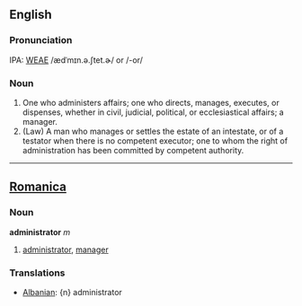 ==English==


===Pronunciation===
IPA: [[WEAE]] /ædˈmɪn.ə.ʃtet.ɚ/ or /-or/

===Noun===
# One who administers affairs; one who directs, manages, executes, or dispenses, whether in civil, judicial, political, or ecclesiastical affairs; a manager.
# (Law) A man who manages or settles the estate of an intestate, or of a testator when there is no competent executor; one to whom the right of administration has been committed by competent authority.
----

==[[Romanica]]==
===Noun===
<b>administrator</b> ''m''
#[[administrator]], [[manager]]

===Translations===
*[[Albanian]]: {n} administrator